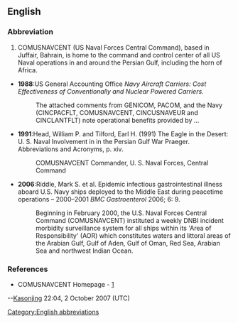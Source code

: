 ==English==
{{rfv}}
===Abbreviation===

# COMUSNAVCENT (US Naval Forces Central Command), based in Juffair, Bahrain, is home to the command and control center of all US Naval operations in and around the Persian Gulf, including the horn of Africa.



* '''1988''':US General Accounting Office ''Navy Aircraft Carriers: Cost Effectiveness of Conventionally and Nuclear Powered Carriers''.
*:The attached comments from GENICOM, PACOM, and the Navy (CINCPACFLT, COMUSNAVCENT, CINCUSNAVEUR and CINCLANTFLT) note operational benefits provided by ...

* '''1991''':Head, William P. and Tilford, Earl H. (1991) The Eagle in the Desert: U. S. Naval Involvement in in the Persian Gulf War Praeger. Abbreviations and Acronyms, p. xiv.
*:COMUSNAVCENT                    Commander, U. S. Naval Forces, Central Command

* '''2006''':Riddle, Mark S. et al. Epidemic infectious gastrointestinal illness aboard U.S. Navy ships deployed to the Middle East during peacetime operations – 2000–2001 ''BMC Gastroenterol'' 2006; 6: 9.
*:Beginning in February 2000, the U.S. Naval Forces Central Command (COMUSNAVCENT) instituted a weekly DNBI incident morbidity surveillance system for all ships within its 'Area of Responsibility' (AOR) which constitutes waters and littoral areas of the Arabian Gulf, Gulf of Aden, Gulf of Oman, Red Sea, Arabian Sea and northwest Indian Ocean.

===References===
*COMUSNAVCENT Homepage - [http://www.cusnc.navy.mil/]
--[[User:Kasonjing|Kasonjing]] 22:04, 2 October 2007 (UTC)

[[Category:English abbreviations]]